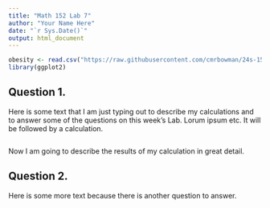 ---
title: "Math 152 Lab 7"
author: "Your Name Here"
date: "`r Sys.Date()`"
output: html_document
---

```{r}
obesity <- read.csv("https://raw.githubusercontent.com/cmrbowman/24s-152/main/obesity.csv")
library(ggplot2)
```

## Question 1.

Here is some text that I am just typing out to describe my calculations and to answer some of the questions on this week's Lab. Lorum ipsum etc. It will be followed by a calculation.

```{r}

```

Now I am going to describe the results of my calculation in great detail.

## Question 2.

Here is some more text because there is another question to answer.

```{r}

```